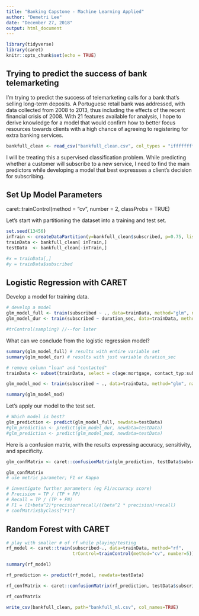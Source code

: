 ```yaml
---
title: "Banking Capstone - Machine Learning Applied"
author: "Demetri Lee"
date: "December 27, 2018"
output: html_document
---
```


```r
library(tidyverse)
library(caret)
knitr::opts_chunk$set(echo = TRUE)
```

## Trying to predict the success of bank telemarketing

I'm trying to predict the success of telemarketing calls for a bank that's 
selling long-term deposits. A Portuguese retail bank was addressed, with data 
collected from 2008 to 2013, thus including the effects of the recent 
financial crisis of 2008. With 21 features available for analysis, I hope to 
derive knowledge for a model that would confirm how to better focus resources 
towards clients with a high chance of agreeing to registering for extra 
banking services. 

```r
bankfull_clean <- read_csv("bankfull_clean.csv", col_types = "ifffffffffiiiifdddddf")
```

I will be treating this a supervised classification problem. While predicting 
whether a customer will subscribe to a new service, I need to find the main 
predictors while developing a model that best expressses a client's decision 
for subscribing. 

## Set Up Model Parameters

caret::trainControl(method = "cv", number = 2, classProbs = TRUE)

Let's start with partitioning the dataset into a training and test set.
```r
set.seed(13456)
inTrain <- createDataPartition(y=bankfull_clean$subscribed, p=0.75, list=FALSE)
trainData <- bankfull_clean[ inTrain,]
testData  <- bankfull_clean[-inTrain,]

#x = trainData[,]
#y = trainData$subscribed
```

## Logistic Regression with CARET

Develop a model for training data. 
```r
# develop a model
glm_model_full <- train(subscribed ~ ., data=trainData, method="glm", na.action=na.omit)
glm_model_dur <- train(subscribed ~ duration_sec, data=trainData, method="glm", na.action=na.omit)

#trControl(sampling) //--for later

```

What can we conclude from the logistic regression model? 
```r
summary(glm_model_full) # results with entire variable set
summary(glm_model_dur) # results with just variable duration_sec
```

```r
# remove column "loan" and "contacted"
trainData <- subset(trainData, select = c(age:mortgage, contact_typ:subscribed))

glm_model_mod <- train(subscribed ~ ., data=trainData, method="glm", na.action=na.omit)

summary(glm_model_mod)
```


Let's apply our model to the test set.
```r
# Which model is best?
glm_prediction <- predict(glm_model_full, newdata=testData)
#glm_prediction <- predict(glm_model_dur, newdata=testData)
#glm_prediction <- predict(glm_model_mod, newdata=testData)
```

Here is a confusion matrix, with the results expressing accuracy, sensitivity, 
and specificity.
```r
glm_confMatrix <- caret::confusionMatrix(glm_prediction, testData$subscribed, mode="everything") 

glm_confMatrix
# use metric parameter; F1 or Kappa

# investigate further parameters (eg F1/accuracy score)
# Precision = TP / (TP + FP)
# Recall = TP / (TP + FN)
# F1 = (1+beta^2)*precision*recall/((beta^2 * precision)+recall)
# confMatrix$byClass["F1"]

```


## Random Forest with CARET
```r
# play with smaller # of rf while playing/testing
rf_model <- caret::train(subscribed~., data=trainData, method="rf",
                         trControl=trainControl(method="cv", number=5))

summary(rf_model)

```


```r
rf_prediction <- predict(rf_model, newdata=testData)
```

```r
rf_confMatrix <- caret::confusionMatrix(rf_prediction, testData$subscribed, mode="everything")

rf_confMatrix
```

```r
write_csv(bankfull_clean, path="bankfull_ml.csv", col_names=TRUE)
```

